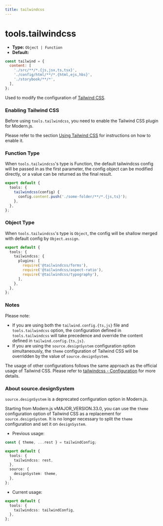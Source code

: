 ```yaml
---
title: tailwindcss
---
```


# tools.tailwindcss

- **Type:** `Object | Function`
- **Default:**

```js
const tailwind = {
  content: [
    './src/**/*.{js,jsx,ts,tsx}',
    './config/html/**/*.{html,ejs,hbs}',
    './storybook/**/*',
  ],
};
```

Used to modify the configuration of [Tailwind CSS](https://tailwindcss.com/docs/configuration).

### Enabling Tailwind CSS

Before using `tools.tailwindcss`, you need to enable the Tailwind CSS plugin for Modern.js.

Please refer to the section [Using Tailwind CSS](/guides/basic-features/css.html#using-tailwind-css) for instructions on how to enable it.

### Function Type

When `tools.tailwindcss`'s type is Function, the default tailwindcss config will be passed in as the first parameter, the config object can be modified directly, or a value can be returned as the final result.

```ts title="modern.config.ts"
export default {
  tools: {
    tailwindcss(config) {
      config.content.push('./some-folder/**/*.{js,ts}');
    },
  },
};
```

### Object Type

When `tools.tailwindcss`'s type is `Object`, the config will be shallow merged with default config by `Object.assign`.

```ts title="modern.config.ts"
export default {
  tools: {
    tailwindcss: {
      plugins: [
        require('@tailwindcss/forms'),
        require('@tailwindcss/aspect-ratio'),
        require('@tailwindcss/typography'),
      ],
    },
  },
};
```

### Notes

Please note:

- If you are using both the `tailwind.config.{ts,js}` file and `tools.tailwindcss` option, the configuration defined in `tools.tailwindcss` will take precedence and override the content defined in `tailwind.config.{ts,js}`.
- If you are using the `source.designSystem` configuration option simultaneously, the `theme` configuration of Tailwind CSS will be overridden by the value of `source.designSystem`.

The usage of other configurations follows the same approach as the official usage of Tailwind CSS. Please refer to [tailwindcss - Configuration](https://tailwindcss.com/docs/configuration) for more details.

### About source.designSystem

`source.designSystem` is a deprecated configuration option in Modern.js.

Starting from Modern.js vMAJOR_VERSION.33.0, you can use the `theme` configuration option of Tailwind CSS as a replacement for `source.designSystem`. It is no longer necessary to split the `theme` configuration and set it on `designSystem`.

- Previous usage:

```ts title="modern.config.ts"
const { theme, ...rest } = tailwindConfig;

export default {
  tools: {
    tailwindcss: rest,
  },
  source: {
    designSystem: theme,
  },
};
```

- Current usage:

```ts title="modern.config.ts"
export default {
  tools: {
    tailwindcss: tailwindConfig,
  },
};
```
